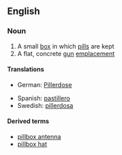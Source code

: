 ==English==

===Noun===
{{wikipedia}}
{{en-noun|es}}

# A small [[box]] in which [[pill]]s are kept
# A flat, concrete [[gun]] [[emplacement]]

====Translations====
{{trans-top|box for pills}}
*German: [[Pillerdose]] {{f}}
{{trans-mid}}
*Spanish: [[pastillero]]
*Swedish: [[pillerdosa]] {{c}}
{{trans-bottom}}

====Derived terms====
*[[pillbox antenna]]
*[[pillbox hat]]